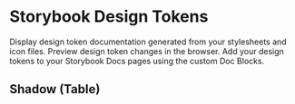 
<Meta title="Tokens/Shadow" />

# Storybook Design Tokens

Display design token documentation generated from your stylesheets and icon files. Preview design token changes in the browser. Add your design tokens to your Storybook Docs pages using the custom Doc Blocks.

## Shadow (Table)

<DesignTokenDocBlock
  categoryName="Shadows"
  viewType="table"
  maxHeight="none"
/>
